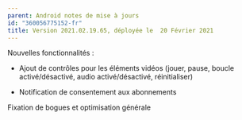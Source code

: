 ```yaml
---
parent: Android notes de mise à jours
id: "360056775152-fr"
title: Version 2021.02.19.65, déployée le  20 Février 2021
---
```

Nouvelles fonctionnalités :

- Ajout de contrôles pour les éléments vidéos (jouer, pause, boucle activé/désactivé, audio activé/désactivé, réinitialiser)

- Notification de consentement aux abonnements

Fixation de bogues et optimisation générale
